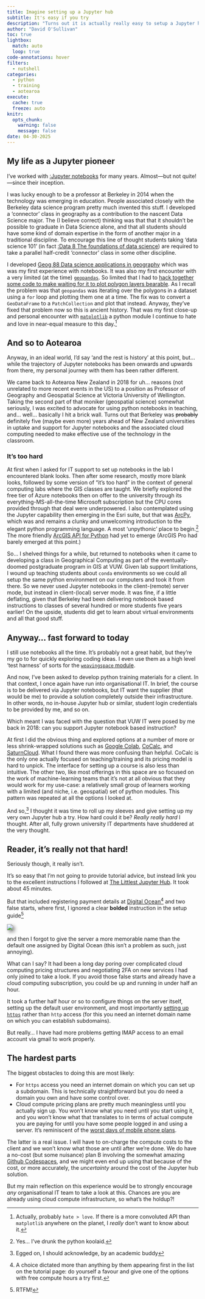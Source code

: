 ```yaml
---
title: Imagine setting up a Jupyter hub
subtitle: It's easy if you try
description: "Turns out it is actually really easy to setup a Jupyter hub! So easy, even I couldn't mess it up, when I actually read the instructions."
author: "David O'Sullivan"
toc: true
lightbox:
  match: auto
  loop: true
code-annotations: hover
filters: 
  - nutshell
categories:
  - python
  - training
  - aotearoa
execute:
  cache: true
  freeze: auto
knitr:
  opts_chunk: 
    warning: false
    message: false
date: 04-30-2025
---
```


## My life as a Jupyter pioneer
I've worked with [:Jupyter notebooks](https://en.wikipedia.org/wiki/Project_Jupyter) for many years. Almost&mdash;but not quite!&mdash;since their inception.

I was lucky enough to be a professor at Berkeley in 2014 when the technology was emerging in education. People associated closely with the Berkeley data science program pretty much invented this stuff. I developed a 'connector' class in geography as a contribution to the nascent Data Science major. The (I believe correct) thinking was that that it shouldn't be possible to graduate in Data Science alone, and that all students should have some kind of domain expertise in the form of another major in a traditional discipline. To encourage this line of thought students taking 'data science 101' (in fact [:Data 8 The foundations of data science](https://www.data8.org/)) are required to take a parallel half-credit 'connector' class in some other discipline. 

I developed [Geog 88 Data science applications in geography](https://cdss.berkeley.edu/course/data-science-applications-geography) which was was my first experience with notebooks. It was also my first encounter with a very limited (at the time) [`geopandas`](https://geopandas.org). So limited that I had to [hack together some code to make waiting for it to plot polygon layers bearable](https://github.com/DOSull/Geog-88-Labs/blob/master/Figuring%20out%20geopandas.ipynb). As I recall the problem was that `geopandas` was iterating over the polygons in a dataset using a `for` loop and plotting them one at a time. The fix was to convert a `GeoDataFrame` to a `PatchCollection` and plot that instead. Anyway, they've fixed that problem now so this is ancient history. That was my first close-up and personal encounter with [`matplotlib`](https://matplotlib.org) a python module I continue to hate and love in near-equal measure to this day.^[Actually, probably `hate > love`. If there is a more convoluted API than `matplotlib` anywhere on the planet, I _really_ don't want to know about it.]

## And so to Aotearoa
Anyway, in an ideal world, I'd say 'and the rest is history' at this point, but... while the trajectory of Jupyter notebooks has been onwards and upwards from there, my personal journey with them has been rather different.

We came back to Aotearoa New Zealand in 2018 for uh... reasons (not unrelated to more recent events in the US) to a position as Professor of Geography and Geospatial Science at Victoria University of Wellington. Taking the second part of that moniker (geospatial science) somewhat seriously, I was excited to advocate for using python notebooks in teaching, and... well... basically I hit a brick wall. Turns out that Berkeley was ~~probably~~ definitely five (maybe even more) years ahead of New Zealand universities in uptake and support for Jupyter notebooks and the associated cloud computing needed to make effective use of the technology in the classroom. 

### It's too hard
At first when I asked for IT support to set up notebooks in the lab I encountered blank looks. Then after some research, mostly more blank looks, followed by some version of "it's too hard" in the context of general computing labs where the GIS classes are taught. We briefly explored the free tier of Azure notebooks then on offer to the university through its everything-MS-all-the-time Microsoft subscription but the CPU cores provided through that deal were underpowered. I also contemplated using the Jupyter capability then emerging in the Esri suite, but that was [ArcPy](https://pro.arcgis.com/en/pro-app/latest/arcpy/get-started/what-is-arcpy-.htm), which was and remains a clunky and unwelcoming introduction to the elegant python programming language. A most 'unpythonic' place to begin.^[Yes... I've drunk the python koolaid.] The more friendly [ArcGIS API for Python](https://developers.arcgis.com/python/latest/) had yet to emerge (ArcGIS Pro had barely emerged at this point.)

So... I shelved things for a while, but returned to notebooks when it came to developing a class in Geographical Computing as part of the eventually-doomed postgraduate program in GIS at VUW. Given lab support limitations, I wound up teaching students about `conda` environments so we could all setup the same python environment on our computers and took it from there. So we never used Jupyter notebooks in the client-(remote) server mode, but instead in client-(local) server mode. It was fine, if a little deflating, given that Berkeley had been delivering notebook based instructions to classes of several hundred or more students five years earlier! On the upside, students did get to learn about virtual environments and all that good stuff.

## Anyway... fast forward to today
I still use notebooks all the time. It's probably not a great habit, but they're my go to for quickly exploring coding ideas. I even use them as a high level 'test harness' of sorts for the [`weavingspace` module](https://github.com/DOSull/weaving-space/tree/main/examples).

And now, I've been asked to develop python training materials for a client. In that context, I once again have run into organisational IT. In brief, the course is to be delivered via Jupyter notebooks, but IT want the supplier (that would be me) to provide a solution completely outside their infrastructure. In other words, no in-house Jupyter hub or similar, student login credentials to be provided by me, and so on.

Which meant I was faced with the question that VUW IT were posed by me back in 2018: can you support Jupyter notebook based instruction? 

At first I did the obvious thing and explored options at a number of more or less shrink-wrapped solutions such as [Google Colab](https://colab.research.google.com/), [CoCalc](https://cocalc.com), and [SaturnCloud](https://saturncloud.io). What I found there was more confusing than helpful. CoCalc is the only one actually focused on teaching/training and its pricing model is hard to unpick. The interface for setting up a course is also less than intuitive. The other two, like most offerings in this space are so focused on the work of machine-learning teams that it's not at all obvious that they would work for my use-case: a relatively small group of learners working with a limited (and niche, i.e. geospatial) set of python modules. This pattern was repeated at all the options I looked at.

And so,^[Egged on, I should acknowledge, by an academic buddy] I thought it was time to roll up my sleeves and give setting up my very own Jupyter hub a try. How hard could it be? _Really really hard_ I thought. After all, fully grown university IT departments have shuddered at the very thought.

## Reader, it's really not that hard!
Seriously though, it really isn't.

It's so easy that I'm not going to provide tutorial advice, but instead link you to the excellent instructions I followed at [The Littlest Jupyter Hub](https://tljh.jupyter.org/en/latest/). It took about 45 minutes. 

But that included registering payment details at [Digital Ocean](https://www.digitalocean.com/)^[A choice dictated more than anything by them appearing first in the list on the tutorial page: do yourself a favour and give one of the options with free compute hours a try first.] and two false starts, where first, I ignored a clear **bolded** instruction in the setup guide^[RTFM!]

![](tljh-bolded-instruction.png){style="filter: drop-shadow(5px 5px 5px gray);"}

and then I forgot to give the server a more memorable name than the default one assigned by Digital Ocean (this isn't a problem as such, just annoying). 

What can I say? It had been a long day poring over complicated cloud computing pricing structures and negotiating 2FA on new services I had only joined to take a look. If you avoid those false starts and already have a cloud computing subscription, you could be up and running in under half an hour.

It took a further half hour or so to configure things on the server itself, setting up the default user environment, and most importantly [setting up `https`](https://tljh.jupyter.org/en/latest/howto/admin/https.html) rather than `http` access (for this you need an internet domain name on which you can establish subdomains).

But really... I have had more problems getting IMAP access to an email account via gmail to work properly.

## The hardest parts
The biggest obstacles to doing this are most likely:

+ For `https` access you need an internet domain on which you can set up a subdomain. This is technically straightforward but you do need a domain you own and have some control over.
+ Cloud compute pricing plans are pretty much meaningless until you actually sign up. You won't know what you need until you start using it, and you won't know what that translates to in terms of actual compute you are paying for until you have some people logged in and using a server. It's reminiscent of the [worst days of mobile phone plans](https://www.youtube.com/watch?v=UcRTXAyBOcY).

The latter is a real issue. I will have to on-charge the compute costs to the client and we won't know what those are until after we're done. We do have a no-cost (but some nuisance) plan B involving the somewhat amazing [Github Codespaces](https://github.com/features/codespaces), and we might even end up using that because of the cost, or more accurately, the _uncertainty_ around the cost of the Jupyter hub solution.

But my main reflection on this experience would be to strongly encourage _any_ organisational IT team to take a look at this. Chances are you are already using cloud compute infrastructure, so what's the holdup?!



